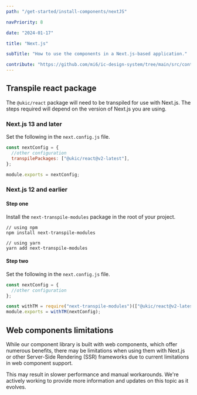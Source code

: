 ```yaml
---
path: "/get-started/install-components/nextJS"

navPriority: 8

date: "2024-01-17"

title: "Next.js"

subTitle: "How to use the components in a Next.js-based application."

contribute: "https://github.com/mi6/ic-design-system/tree/main/src/content/structured/get-started/nextJS.mdx"
---
```


## Transpile react package

The `@ukic/react` package will need to be transpiled for use with Next.js. The steps required will depend on the version of Next.js you are using.

### Next.js 13 and later

Set the following in the `next.config.js` file.

```jsx
const nextConfig = {
  //other configuration
  transpilePackages: ["@ukic/react@v2-latest"],
};

module.exports = nextConfig;
```

### Next.js 12 and earlier

#### Step one

Install the `next-transpile-modules` package in the root of your project.

```shell
// using npm
npm install next-transpile-modules

// using yarn
yarn add next-transpile-modules
```

#### Step two

Set the following in the `next.config.js` file.

```jsx
const nextConfig = {
  //other configuration
};

const withTM = require("next-transpile-modules")(["@ukic/react@v2-latest"]);
module.exports = withTM(nextConfig);
```

## Web components limitations

While our component library is built with web components, which offer numerous benefits, there may be limitations when using them with Next.js or other Server-Side Rendering (SSR) frameworks due to current limitations in web component support.

This may result in slower performance and manual workarounds. We're actively working to provide more information and updates on this topic as it evolves.
